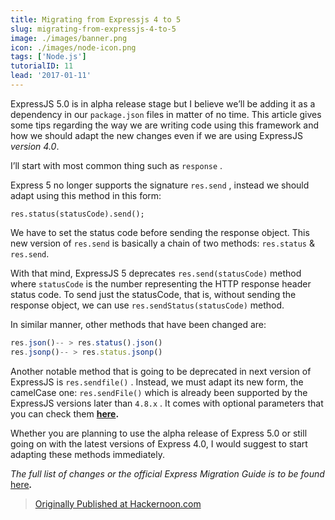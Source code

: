 ```yaml
---
title: Migrating from Expressjs 4 to 5
slug: migrating-from-expressjs-4-to-5
image: ./images/banner.png
icon: ./images/node-icon.png
tags: ['Node.js']
tutorialID: 11
lead: '2017-01-11'
---
```


ExpressJS 5.0 is in alpha release stage but I believe we’ll be adding it as a dependency in our `package.json` files in matter of no time. This article gives some tips regarding the way we are writing code using this framework and how we should adapt the new changes even if we are using ExpressJS _version 4.0_.

I’ll start with most common thing such as `response` .

Express 5 no longer supports the signature `res.send` , instead we should adapt using this method in this form:

`res.status(statusCode).send();`

We have to set the status code before sending the response object. This new version of `res.send` is basically a chain of two methods: `res.status` & `res.send`.

With that mind, ExpressJS 5 deprecates `res.send(statusCode)` method where `statusCode` is the number representing the HTTP response header status code. To send just the statusCode, that is, without sending the response object, we can use `res.sendStatus(statusCode)` method.

In similar manner, other methods that have been changed are:

```js
res.json()-- > res.status().json()
res.jsonp()-- > res.status.jsonp()
```

Another notable method that is going to be deprecated in next version of ExpressJS is `res.sendfile()` . Instead, we must adapt its new form, the camelCase one: `res.sendFile()` which is already been supported by the ExpressJS versions later than `4.8.x` . It comes with optional parameters that you can check them [**here**](http://expressjs.com/en/4x/api.html#res.sendFile)**.**

Whether you are planning to use the alpha release of Express 5.0 or still going on with the latest versions of Express 4.0, I would suggest to start adapting these methods immediately.

_The full list of changes or the official Express Migration Guide is to be found_ [here](http://expressjs.com/en/guide/migrating-5.html)**_._**

> [Originally Published at Hackernoon.com](https://hackernoon.com/migrating-from-expressjs-4-to-5-156dcd80eb11)
